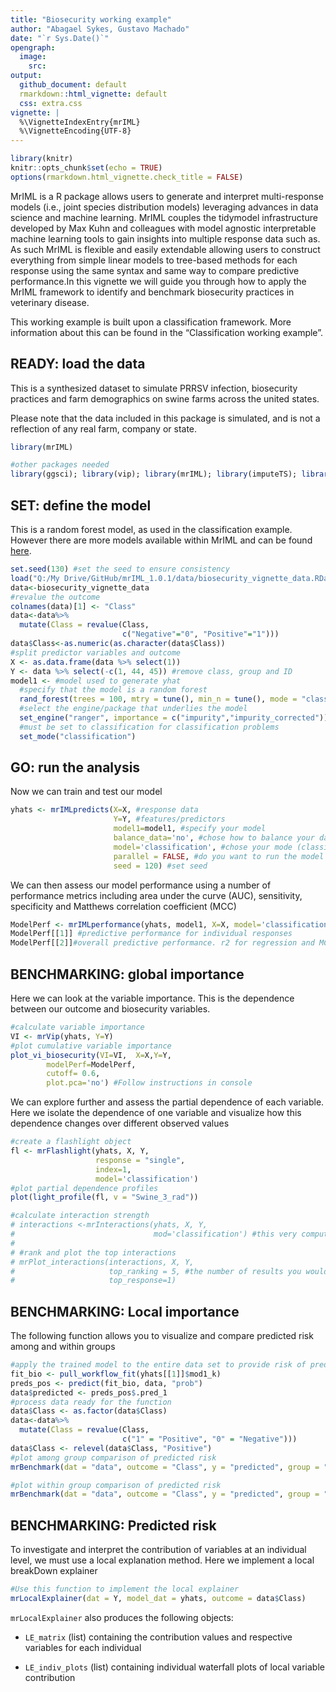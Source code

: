```yaml
---
title: "Biosecurity working example"
author: "Abagael Sykes, Gustavo Machado"
date: "`r Sys.Date()`"
opengraph:
  image:
    src: 
output:
  github_document: default
  rmarkdown::html_vignette: default
  css: extra.css
vignette: |
  %\VignetteIndexEntry{mrIML}
  %\VignetteEncoding{UTF-8}
---
```


```r
library(knitr)
knitr::opts_chunk$set(echo = TRUE)
options(rmarkdown.html_vignette.check_title = FALSE)
```

MrIML is a R package allows users to generate and interpret multi-response models (i.e., joint species distribution models) leveraging advances in data science and machine learning. MrIML couples the tidymodel infrastructure developed by Max Kuhn and colleagues with model agnostic interpretable machine learning tools to gain insights into multiple response data such as. As such MrIML is flexible and easily extendable allowing users to construct everything from simple linear models to tree-based methods for each response using the same syntax and same way to compare predictive performance.In this vignette we will guide you through how to apply the MrIML framework to identify and benchmark biosecurity practices in veterinary disease. 

This working example is built upon a classification framework. More information about this can be found in the "Classification working example". 

## READY: load the data

This is a synthesized dataset to simulate PRRSV infection, biosecurity practices and farm demographics on swine farms across the united states. 

Please note that the data included in this package is simulated, and is not a reflection of any real farm, company or state. 

```r
library(mrIML)

#other packages needed
library(ggsci); library(vip); library(mrIML); library(imputeTS); library(mice); library(tidymodels); library(pdp); library(randomForest); library(missForest); library(gbm); library(tidyverse); library(doParallel); library(themis); library(viridis); library(janitor); library(hrbrthemes); library(MRFcov); library(xgboost); library(vegan); library(ggrepel);library(ape); library(plyr); library(flashlight); library(devtools); library(VIM); library(breakDown); library(iml); library(ggpubr); library(DALEX); library(cowplot); library(ggtext); library(dplyr)
```

## SET: define the model

This is a random forest model, as used in the classification example. However there are more models available within MrIML and can be found [here](https://www.tidymodels.org/find/). 

```r
set.seed(130) #set the seed to ensure consistency
load("Q:/My Drive/GitHub/mrIML_1.0.1/data/biosecurity_vignette_data.RData")
data<-biosecurity_vignette_data
#revalue the outcome
colnames(data)[1] <- "Class"
data<-data%>%
  mutate(Class = revalue(Class,
                         c("Negative"="0", "Positive"="1"))) 
data$Class<-as.numeric(as.character(data$Class))
#split predictor variables and outcome
X <- as.data.frame(data %>% select(1))
Y <- data %>% select(-c(1, 44, 45)) #remove class, group and ID
model1 <- #model used to generate yhat
  #specify that the model is a random forest
  rand_forest(trees = 100, mtry = tune(), min_n = tune(), mode = "classification") %>% 
  #select the engine/package that underlies the model
  set_engine("ranger", importance = c("impurity","impurity_corrected")) %>%
  #must be set to classification for classification problems
  set_mode("classification")
```

## GO: run the analysis

Now we can train and test our model

```r
yhats <- mrIMLpredicts(X=X, #response data
                       Y=Y, #features/predictors
                       model1=model1, #specify your model
                       balance_data='no', #chose how to balance your data 
                       model='classification', #chose your mode (classification versus regression)
                       parallel = FALSE, #do you want to run the model in parallel?
                       seed = 120) #set seed
```


We can then assess our model performance using a number of performance metrics including area under the curve (AUC), sensitivity, specificity and Matthews correlation coefficient (MCC)

```r
ModelPerf <- mrIMLperformance(yhats, model1, X=X, model='classification')
ModelPerf[[1]] #predictive performance for individual responses 
ModelPerf[[2]]#overall predictive performance. r2 for regression and MCC for classification
```

## BENCHMARKING: global importance

Here we can look at the variable importance. This is the dependence between our outcome and biosecurity variables. 

```r
#calculate variable importance
VI <- mrVip(yhats, Y=Y)
#plot cumulative variable importance 
plot_vi_biosecurity(VI=VI,  X=X,Y=Y,
        modelPerf=ModelPerf,
        cutoff= 0.6,
        plot.pca='no') #Follow instructions in console
```

We can explore further and assess the partial dependence of each variable. Here we isolate the dependence of one variable and visualize how this dependence changes over different observed values 

```r
#create a flashlight object
fl <- mrFlashlight(yhats, X, Y, 
                   response = "single", 
                   index=1,
                   model='classification') 
#plot partial dependence profiles
plot(light_profile(fl, v = "Swine_3_rad"))
```

```r
#calculate interaction strength
# interactions <-mrInteractions(yhats, X, Y,
#                               mod='classification') #this very computer intensive
# 
# #rank and plot the top interactions
# mrPlot_interactions(interactions, X, Y,
#                     top_ranking = 5, #the number of results you would like to plot 
#                     top_response=1) 
```

## BENCHMARKING: Local importance

The following function allows you to visualize and compare predicted risk among and within groups 

```r
#apply the trained model to the entire data set to provide risk of predicted outbreak
fit_bio <- pull_workflow_fit(yhats[[1]]$mod1_k)
preds_pos <- predict(fit_bio, data, "prob")
data$predicted <- preds_pos$.pred_1
#process data ready for the function
data$Class <- as.factor(data$Class)
data<-data%>%
  mutate(Class = revalue(Class,
                         c("1" = "Positive", "0" = "Negative"))) 
data$Class <- relevel(data$Class, "Positive")
#plot among group comparison of predicted risk
mrBenchmark(dat = "data", outcome = "Class", y = "predicted", group = "Group", type = "external") 
```

```r
#plot within group comparison of predicted risk
mrBenchmark(dat = "data", outcome = "Class", y = "predicted", group = "Group", label_by = "ID", type = "internal") 
```


## BENCHMARKING: Predicted risk

To investigate and interpret the contribution of variables at an individual level, we must use a local explanation method. Here we implement a local breakDown explainer

```r
#Use this function to implement the local explainer 
mrLocalExplainer(dat = Y, model_dat = yhats, outcome = data$Class)
```

`mrLocalExplainer` also produces the following objects:

* `LE_matrix` (list) containing the contribution values and respective variables for each individual 

* `LE_indiv_plots` (list) containing individual waterfall plots of local variable contribution
